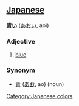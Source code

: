 == [[Japanese]] ==                                          
[[Category:Japanese colors]]
'''[[青]]い''' ([[あおい]], aoi)

===Adjective===
# [[blue]]

===Synonym===
* [[青]] ([[あお]], ao) (noun)